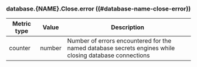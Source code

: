 ### database.{NAME}.Close.error ((#database-name-close-error))

Metric type | Value   | Description
----------- | ------- | -----------
counter     | number  | Number of errors encountered for the named database secrets engines while closing database connections